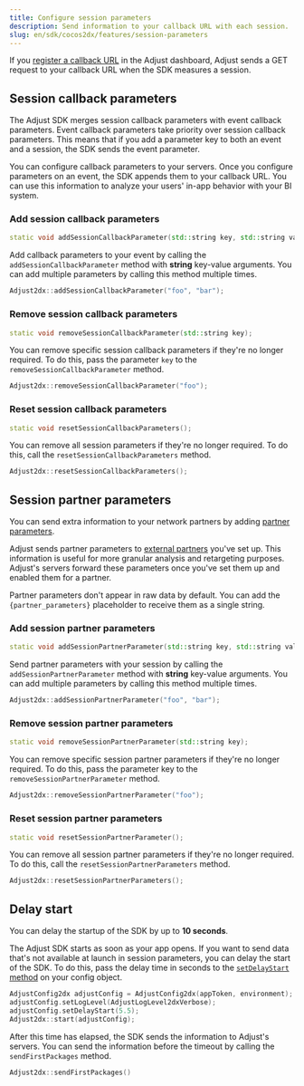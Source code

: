 ```yaml
---
title: Configure session parameters
description: Send information to your callback URL with each session.
slug: en/sdk/cocos2dx/features/session-parameters
---
```


If you [register a callback URL](https://help.adjust.com/en/article/recommended-placeholders-callbacks) in the Adjust dashboard, Adjust sends a GET request to your callback URL when the SDK measures a session.

## Session callback parameters

<Callout type="note">

The Adjust SDK merges session callback parameters with event callback parameters. Event callback parameters take priority over session callback parameters. This means that if you add a parameter key to both an event and a session, the SDK sends the event parameter.

</Callout>

You can configure callback parameters to your servers. Once you configure parameters on an event, the SDK appends them to your callback URL. You can use this information to analyze your users' in-app behavior with your BI system.

### Add session callback parameters

<CodeBlock title="Method signature">

```cpp
static void addSessionCallbackParameter(std::string key, std::string value);
```

</CodeBlock>

Add callback parameters to your event by calling the `addSessionCallbackParameter` method with **string** key-value arguments. You can add multiple parameters by calling this method multiple times.

```cpp
Adjust2dx::addSessionCallbackParameter("foo", "bar");
```

### Remove session callback parameters

<CodeBlock title="Method signature">

```cpp
static void removeSessionCallbackParameter(std::string key);
```

</CodeBlock>

You can remove specific session callback parameters if they're no longer required. To do this, pass the parameter `key` to the `removeSessionCallbackParameter` method.

```cpp
Adjust2dx::removeSessionCallbackParameter("foo");
```

### Reset session callback parameters

<CodeBlock title="Method signature">

```cpp
static void resetSessionCallbackParameters();
```

</CodeBlock>

You can remove all session parameters if they're no longer required. To do this, call the `resetSessionCallbackParameters` method.

```cpp
Adjust2dx::resetSessionCallbackParameters();
```

## Session partner parameters

You can send extra information to your network partners by adding [partner parameters](https://help.adjust.com/en/article/data-sharing-ad-network#map-parameters).

Adjust sends partner parameters to [external partners](https://help.adjust.com/en/article/integrated-partners) you've set up. This information is useful for more granular analysis and retargeting purposes. Adjust's servers forward these parameters once you've set them up and enabled them for a partner.

<Callout type="note">

Partner parameters don't appear in raw data by default. You can add the `{partner_parameters}` placeholder to receive them as a single string.

</Callout>

### Add session partner parameters

<CodeBlock title="Method signature">

```cpp
static void addSessionPartnerParameter(std::string key, std::string value);
```

</CodeBlock>

Send partner parameters with your session by calling the `addSessionPartnerParameter` method with **string** key-value arguments. You can add multiple parameters by calling this method multiple times.

```cpp
Adjust2dx::addSessionPartnerParameter("foo", "bar");
```

### Remove session partner parameters

<CodeBlock title="Method signature">

```cpp
static void removeSessionPartnerParameter(std::string key);
```

</CodeBlock>

You can remove specific session partner parameters if they're no longer required. To do this, pass the parameter key to the `removeSessionPartnerParameter` method.

```cpp
Adjust2dx::removeSessionPartnerParameter("foo");
```

### Reset session partner parameters

<CodeBlock title="Method signature">

```cpp
static void resetSessionPartnerParameter();
```

</CodeBlock>

You can remove all session partner parameters if they're no longer required. To do this, call the `resetSessionPartnerParameters` method.

```cpp
Adjust2dx::resetSessionPartnerParameters();
```

## Delay start

<Callout type="note">

You can delay the startup of the SDK by up to **10 seconds**.

</Callout>

The Adjust SDK starts as soon as your app opens. If you want to send data that's not available at launch in session parameters, you can delay the start of the SDK. To do this, pass the delay time in seconds to the [`setDelayStart` method](/en/sdk/cocos2dx/configuration#delay-the-start-of-the-sdk) on your config object.

```cpp
AdjustConfig2dx adjustConfig = AdjustConfig2dx(appToken, environment);
adjustConfig.setLogLevel(AdjustLogLevel2dxVerbose);
adjustConfig.setDelayStart(5.5);
Adjust2dx::start(adjustConfig);
```

After this time has elapsed, the SDK sends the information to Adjust's servers. You can send the information before the timeout by calling the `sendFirstPackages` method.

```cpp
Adjust2dx::sendFirstPackages()
```
